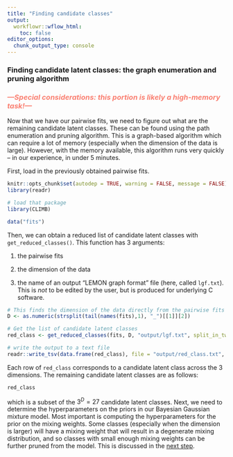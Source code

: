 ```yaml
---
title: "Finding candidate classes"
output:
  workflowr::wflow_html:
    toc: false
editor_options:
  chunk_output_type: console
---
```


### Finding candidate latent classes: the graph enumeration and pruning algorithm

### <i><b><span style="color:salmon">---Special considerations: this portion is likely a high-memory task!---</span></b></i>

Now that we have our pairwise fits, we need to figure out what are the remaining candidate latent classes. These can be found using the path enumeration and pruning algorithm. This is a graph-based algorithm which can require a lot of memory (especially when the dimension of the data is large). However, with the memory available, this algorithm runs very quickly -- in our experience, in under 5 minutes.

First, load in the previously obtained pairwise fits.

```r
knitr::opts_chunk$set(autodep = TRUE, warning = FALSE, message = FALSE)
library(readr)
```

```r
# load that package
library(CLIMB)

data("fits")
```

Then, we can obtain a reduced list of candidate latent classes with `get_reduced_classes()`. This function has 3 arguments:

1. the pairwise fits

2. the dimension of the data

3. the name of an output "LEMON graph format" file (here, called `lgf.txt`). This is *not* to be edited by the user, but is produced for underlying C software.

```r
# This finds the dimension of the data directly from the pairwise fits
D <- as.numeric(strsplit(tail(names(fits),1), "_")[[1]][2])

# Get the list of candidate latent classes
red_class <- get_reduced_classes(fits, D, "output/lgf.txt", split_in_two = FALSE)

# write the output to a text file
readr::write_tsv(data.frame(red_class), file = "output/red_class.txt", col_names = FALSE)
```

Each row of `red_class` corresponds to a candidate latent class across the 3 dimensions. The remaining candidate latent classes are as follows:
```r
red_class
```

which is a subset of the $3^D=27$ candidate latent classes. Next, we need to determine the hyperparameters on the priors in our Bayesian Gaussian mixture model. Most important is computing the hyperparameters for the prior on the mixing weights. Some classes (especially when the dimension is larger) will have a mixing weight that will result in a degenerate mixing distribution, and so classes with small enough mixing weights can be further pruned from the model. This is discussed in the [next step](priors.html).

